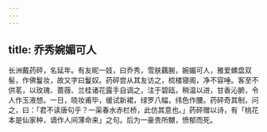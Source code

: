 ```yaml
---
---
---
```

title: 乔秀婉媚可人
---



长洲戴药砰，名延年。有友昵一妓，曰乔秀，雪肤藕腕，婉媚可人，雅爱螺盘双髻，作佛鬘妆，故又字曰鬘奴。药砰尝从其友访之，梳楼寝阁，净不容唾。客至不供茗，以玫瑰、蔷薇、兰桂诸花露手自调之，注于碧瓯，稍温以进，甘香沁腑，令人作玉液想。一日，晓妆甫毕，缓试新裙，绿罗八幅，纬色作腰。药砰奇其制，问之，曰：「君不读唐句乎？一渠春水赤栏桥，此仿其意也。」药砰赠以诗，有「桃花本是仙家种，谪作人间薄命来」之句。后为一豪贵所嬲，愤郁而死。